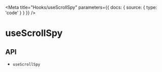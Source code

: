 

<Meta
  title="Hooks/useScrollSpy"
  parameters={{
    docs: {
      source: {
        type: 'code'
      }
    }
  }}
/>

# useScrollSpy

<Description name="useScrollSpy" />

<Canvas>
  <Story story={stories.Demo} name="Demo" />
</Canvas>

## API

<ul>
  <li>
    <LinkTo kind="hooks-api-useScrollSpy" story="page">
      <code>useScrollSpy</code>
    </LinkTo>
  </li>
</ul>
